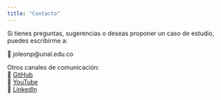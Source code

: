 ```yaml
---
title: "Contacto"
---
```


Si tienes preguntas, sugerencias o deseas proponer un caso de estudio, puedes escribirme a:

📧 joleonp\@unal.edu.co

Otros canales de comunicación:\
🔗 [GitHub](#0)\
🔗 [YouTube](#0)\
🔗 [LinkedIn](#0)
